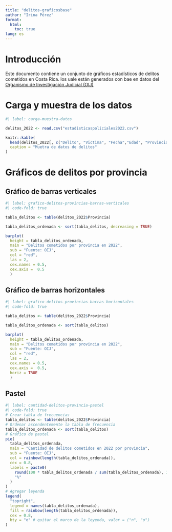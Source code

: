 ---
title: "delitos-graficosbase"
author: "Irina Pérez"
format:
  html:  
    toc: true
lang: es
---

# Introducción 
Este documento contiene un conjunto de gráficos estadísticos de delitos cometidos en Costa Rica. los uale están generados con bae en datos del [Organismo de Investigación Judicial (OIJ)](https://sitiooij.poder-judicial.go.cr/index.php/ayuda/servicios-policiales/servicios-a-organizaciones/indice-de-transparencia-del-sector-publico-costarricense/datos-abiertos)

# Carga y muestra de los datos
```{r}
#| label: carga-muestra-datos

delitos_2022 <- read.csv("estadisticaspoliciales2022.csv")

knitr::kable(
  head(delitos_2022[, c("Delito", "Victima", "Fecha","Edad", "Provincia")]), 
  caption = "Muetra de datos de delitos"
)
```

# Gráficos de delitos por provincia

## Gráfico de barras verticales
```{r}
#| label: grafico-delitos-provincias-barras-verticales
#| code-fold: true

tabla_delitos <- table(delitos_2022$Provincia)

tabla_delitos_ordenada <- sort(tabla_delitos, decreasing = TRUE)

barplot(
  height = tabla_delitos_ordenada, 
  main = "Delitos cometidos por provincia en 2022",
  sub = "Fuente: OIJ",
  col = "red",
  las = 2,
  cex.names = 0.5,
  cex.axis =  0.5
  )

```

## Gráfico de barras horizontales
```{r}
#| label: grafico-delitos-provincias-barras-horizontales
#| code-fold: true

tabla_delitos <- table(delitos_2022$Provincia)

tabla_delitos_ordenada <- sort(tabla_delitos)

barplot(
  height = tabla_delitos_ordenada, 
  main = "Delitos cometidos por provincia en 2022",
  sub = "Fuente: OIJ",
  col = "red",
  las = 2,
  cex.names = 0.5,
  cex.axis =  0.5,
  horiz = TRUE
  )

```

## Pastel
```{r}
#| label: cantidad-delitos-provincia-pastel
#| code-fold: true
# Crear tabla de frecuencias
tabla_delitos <- table(delitos_2022$Provincia)
# Ordenar ascendentemente la tabla de frecuencia
tabla_delitos_ordenada <- sort(tabla_delitos)
# Gráfico de pastel
pie(
  tabla_delitos_ordenada,
  main = "Cantidad de delitos cometidos en 2022 por provincia",
  sub = "Fuente: OIJ",
  col = rainbow(length(tabla_delitos_ordenada)),
  cex = 0.8,
  labels = paste0(
  	round(100 * tabla_delitos_ordenada / sum(tabla_delitos_ordenada), 1), 
  	"%"
  )
)
# Agregar leyenda
legend(
  "topright",
  legend = names(tabla_delitos_ordenada),
  fill = rainbow(length(tabla_delitos_ordenada)),
  cex = 0.8,
  bty = "o" # quitar el marco de la leyenda, valor = ("n", "o")
)
```


